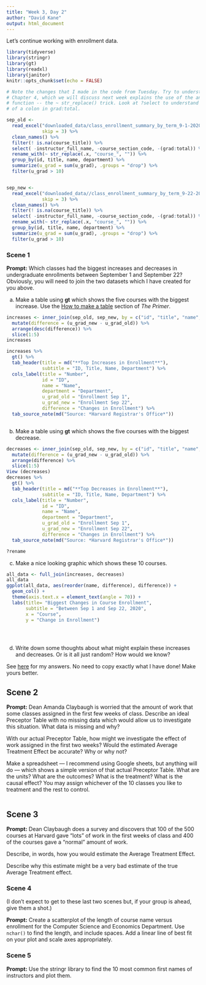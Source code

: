 ```yaml
---
title: "Week 3, Day 2"
author: "David Kane"
output: html_document
---
```


Let's continue working with enrollment data.


```r
library(tidyverse)
library(stringr)
library(gt)
library(readxl)
library(janitor)
knitr::opts_chunk$set(echo = FALSE)

# Note the changes that I made in the code from Tuesday. Try to understand them.
# Chapter 4, which we will discuss next week explains the use of the anonymous
# function -- the ~ str_replace() trick. Look at ?select to understand the use
# of a colon in grad:total.

sep_old <- 
  read_excel("downloaded_data/class_enrollment_summary_by_term_9-1-2020.xlsx", 
             skip = 3) %>% 
  clean_names() %>% 
  filter(! is.na(course_title)) %>% 
  select( -instructor_full_name, -course_section_code, -(grad:total)) %>%
  rename_with(~ str_replace(.x, "course_", "")) %>% 
  group_by(id, title, name, department) %>% 
  summarize(u_grad = sum(u_grad), .groups = "drop") %>% 
  filter(u_grad > 10)


sep_new <- 
  read_excel("downloaded_data//class_enrollment_summary_by_term_9-22-2020.xlsx", 
             skip = 3) %>% 
  clean_names() %>% 
  filter(! is.na(course_title)) %>% 
  select( -instructor_full_name, -course_section_code, -(grad:total)) %>%
  rename_with(~ str_replace(.x, "course_", "")) %>% 
  group_by(id, title, name, department) %>% 
  summarize(u_grad = sum(u_grad), .groups = "drop") %>% 
  filter(u_grad > 10)

```

### Scene 1

**Prompt:** Which classes had the biggest increases and decreases in undergraduate enrollments between September 1 and September 22? Obviously, you will need to join the two datasets which I have created for you above.

a) Make a table using **gt** which shows the five courses with the biggest increase. Use the [How to make a table](https://davidkane9.github.io/PPBDS/tools.html#how-to-make-a-table) section of *The Primer*.

```r

increases <- inner_join(sep_old, sep_new, by = c("id", "title", "name", "department"), suffix = c("_old", "_new")) %>%
  mutate(difference = (u_grad_new - u_grad_old)) %>%
  arrange(desc(difference)) %>%
  slice(1:5)
increases

increases %>%
  gt() %>%
  tab_header(title = md("**Top Increases in Enrollment**"),
             subtitle = "ID, Title, Name, Department") %>%
  cols_label(title = "Number",
             id = "ID",
             name = "Name",
             department = "Department",
             u_grad_old = "Enrollment Sep 1",
             u_grad_new = "Enrollment Sep 22",
             difference = "Changes in Enrollment") %>%
  tab_source_note(md("Source: *Harvard Registrar's Office*"))



```

b) Make a table using **gt** which shows the five courses with the biggest decrease.

```r

decreases <- inner_join(sep_old, sep_new, by = c("id", "title", "name", "department"), suffix = c("_old", "_new")) %>%
  mutate(difference = (u_grad_new - u_grad_old)) %>%
  arrange(difference) %>%
  slice(1:5)
View (decreases)
decreases %>%
  gt() %>%
  tab_header(title = md("**Top Decreases in Enrollment**"),
             subtitle = "ID, Title, Name, Department") %>%
  cols_label(title = "Number",
             id = "ID",
             name = "Name",
             department = "Department",
             u_grad_old = "Enrollment Sep 1",
             u_grad_new = "Enrollment Sep 22",
             difference = "Changes in Enrollment") %>%
  tab_source_note(md("Source: *Harvard Registrar's Office*"))

?rename
```


c) Make a nice looking graphic which shows these 10 courses.

```r

all_data <- full_join(increases, decreases)
all_data
ggplot(all_data, aes(reorder(name, difference), difference)) +
  geom_col() +
  theme(axis.text.x = element_text(angle = 70)) +
  labs(title= "Biggest Changes in Course Enrollment",
       subtitle = "Between Sep 1 and Sep 22, 2020",
       x = "Course",
       y = "Change in Enrollment")


  

```

d) Write down some thoughts about what might explain these increases and decreases. Or is it all just random? How would we know?

See [here](https://rpubs.com/dkane/week-3) for my answers. No need to copy exactly what I have done! Make yours better.





## Scene 2

**Prompt:** Dean Amanda Claybaugh is worried that the amount of work that some classes assigned in the first few weeks of class. Describe an ideal Preceptor Table with no missing data which would allow us to investigate this situation. What data is missing and why? 

With our actual Preceptor Table, how might we investigate the effect of work assigned in the first two weeks? Would the estimated Average Treatment Effect be accurate? Why or why not?

Make a spreadsheet --- I recommend using Google sheets, but anything will do --- which shows a simple version of that actual Preceptor Table. What are the units? What are the outcomes? What is the treatment? What is the causal effect? You may assign whichever of the 10 classes you like to treatment and the rest to control.

```r



```

## Scene 3

**Prompt:** Dean Claybaugh does a survey and discovers that 100 of the 500 courses at Harvard gave "lots" of work in the first weeks of class and 400 of the courses gave a "normal" amount of work.

Describe, in words, how you would estimate the Average Treatment Effect. 

Describe why this estimate might be a very bad estimate of the true Average Treatment effect.

### Scene 4

(I don't expect to get to these last two scenes but, if your group is ahead, give them a shot.)

**Prompt:** Create a scatterplot of the length of course name versus enrollment for the Computer Science and Economics Department. Use `nchar()` to find the length, and include spaces. Add a linear line of best fit on your plot and scale axes appropriately.


### Scene 5

**Prompt:** Use the stringr library to find the 10 most common first names of instructors and plot them. 

